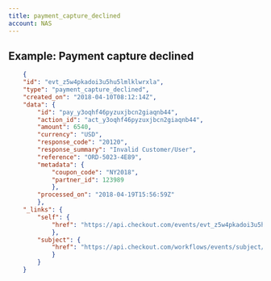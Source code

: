 ```yaml
---
title: payment_capture_declined
account: NAS
---
```


## Example: Payment capture declined

```json
    {
    "id": "evt_z5w4pkadoi3u5hu5lmlklwrxla",
    "type": "payment_capture_declined",
    "created_on": "2018-04-10T08:12:14Z",
    "data": {
        "id": "pay_y3oqhf46pyzuxjbcn2giaqnb44",
        "action_id": "act_y3oqhf46pyzuxjbcn2giaqnb44",
        "amount": 6540,
        "currency": "USD",
        "response_code": "20120",
        "response_summary": "Invalid Customer/User",
        "reference": "ORD-5023-4E89",
        "metadata": {
            "coupon_code": "NY2018",
            "partner_id": 123989
            },
        "processed_on": "2018-04-19T15:56:59Z"
        },
    "_links": {
        "self": {
            "href": "https://api.checkout.com/events/evt_z5w4pkadoi3u5hu5lmlklwrxla"
            },
        "subject": {
            "href": "https://api.checkout.com/workflows/events/subject/pay_jlfj2ful7z3u5lbykhy5lzezvm"
            }
        }
    }
```
